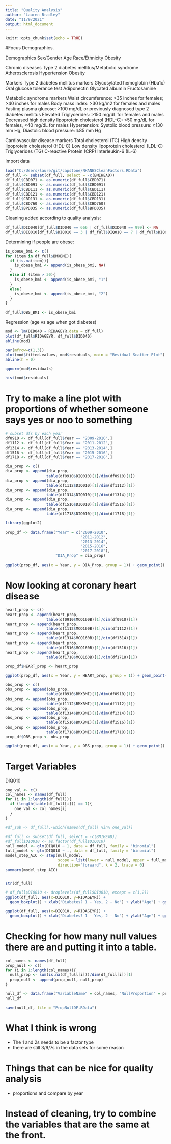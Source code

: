 ```yaml
---
title: "Quality Analysis"
author: "Lauren Bradley"
date: "11/9/2021"
output: html_document
---
```


```r
knitr::opts_chunk$set(echo = TRUE)
```


#Focus Demographics. 

Demographics
Sex/Gender
Age
Race/Ethnicity
Obesity


Chronic diseases
Type 2 diabetes mellitus/Metabolic syndrome
Atherosclerosis
Hypertension
Obesity


Markers
Type 2 diabetes mellitus markers
Glycosylated hemoglobin (Hba1c)
Oral glucose tolerance test
Adiponectin
Glycated albumin
Fructosamine

Metabolic syndrome markers
Waist circumference: >35 inches for females; >40 inches for males
Body mass index: >30 kg/m2 for females and males
Fasting plasma glucose: >100 mg/dL or previously diagnosed type 2 diabetes mellitus
Elevated Triglycerides: >150 mg/dL for females and males
Decreased high density lipoprotein cholesterol (HDL-C): <50 mg/dL for females, <40 mg/dL for males 
Hypertension: Systolic blood pressure: ≥130 mm Hg, Diastolic blood pressure: ≥85 mm Hg

Cardiovascular disease markers
Total cholesterol (TC)
High density lipoprotein cholesterol (HDL-C)
Low density lipoprotein cholesterol (LDL-C)
Triglycerides (TG)
C-reactive Protein (CRP)
Interleukin-6 (IL-6)



Import data

```r
load("C:/Users/laure/git/capstone/NHANESCleanFactors.RData")
df_full <- subset(df_full, select = -c(BMIHEAD))
df_full$CBD071 <- as.numeric(df_full$CBD071)
df_full$CBD091 <- as.numeric(df_full$CBD091)
df_full$CBD111 <- as.numeric(df_full$CBD111)
df_full$CBD121 <- as.numeric(df_full$CBD121)
df_full$CBD131 <- as.numeric(df_full$CBD131)
df_full$CBD760 <- as.numeric(df_full$CBD760)
df_full$BPD035 <- as.numeric(df_full$BPD035)

```



Cleaning added according to quality analysis:

```r
df_full$DID040[df_full$DID040 == 666 | df_full$DID040 == 999] <- NA
df_full$DIQ010[df_full$DIQ010 == 3 | df_full$DIQ010 == 7 | df_full$DIQ010 == 9] <- 2


```

Determining if people are obese:

```r
is_obese_bmi <- c()
for (item in df_full$BMXBMI){
  if (is.na(item)){
    is_obese_bmi <- append(is_obese_bmi, NA)
  }
  else if (item > 30){
    is_obese_bmi <- append(is_obese_bmi, "1")
  }
  else{
    is_obese_bmi <- append(is_obese_bmi, "2")
  }
}

df_full$OBS_BMI <- is_obese_bmi
```

Regression (age vs age when got diabetes)

```r
mod <- lm(DID040 ~ RIDAGEYR,data = df_full)
plot(df_full$RIDAGEYR, df_full$DID040)
abline(mod)
```


```r
par(mfrow=c(1,3))
plot(mod$fitted.values, mod$residuals, main = "Residual Scatter Plot")
abline(h = 0)

qqnorm(mod$residuals)

hist(mod$residuals)
```





# Try to make a line plot with proportions of whether someone says yes or noo to something

```r
# subset dfs by each year
df0910 <- df_full[df_full$Year == "2009-2010",]
df1112 <- df_full[df_full$Year == "2011-2012",]
df1314 <- df_full[df_full$Year == "2013-2014",]
df1516 <- df_full[df_full$Year == "2015-2016",]
df1718 <- df_full[df_full$Year == "2017-2018",]

```

```r
dia_prop <- c()
dia_prop <- append(dia_prop,
                  table(df0910$DIQ010)[1]/dim(df0910)[1])
dia_prop <- append(dia_prop,
                  table(df1112$DIQ010)[1]/dim(df1112)[1])
dia_prop <- append(dia_prop, 
                  table(df1314$DIQ010)[1]/dim(df1314)[1])
dia_prop <- append(dia_prop,
                  table(df1516$DIQ010)[1]/dim(df1516)[1])
dia_prop <- append(dia_prop,
                  table(df1718$DIQ010)[1]/dim(df1718)[1])

```


```r
library(ggplot2)

prop_df <- data.frame("Year" = c("2009-2010", 
                                 "2011-2012",
                                 "2013-2014",
                                 "2015-2016",
                                 "2017-2018"),
                      "DIA_Prop" = dia_prop)

ggplot(prop_df, aes(x = Year, y = DIA_Prop, group = 1)) + geom_point() + geom_path() + ylab("Diabetes Proportion") + theme_bw() + ggtitle("Diabetes Proportion vs. Year")
```


# Now looking at coronary heart disease

```r
heart_prop <- c()
heart_prop <- append(heart_prop,
                  table(df0910$MCQ160B)[1]/dim(df0910)[1])
heart_prop <- append(heart_prop,
                  table(df1112$MCQ160B)[1]/dim(df1112)[1])
heart_prop <- append(heart_prop, 
                  table(df1314$MCQ160B)[1]/dim(df1314)[1])
heart_prop <- append(heart_prop,
                  table(df1516$MCQ160B)[1]/dim(df1516)[1])
heart_prop <- append(heart_prop,
                  table(df1718$MCQ160B)[1]/dim(df1718)[1])

prop_df$HEART_prop <- heart_prop
```

```r
ggplot(prop_df, aes(x = Year, y = HEART_prop, group = 1)) + geom_point() + geom_path() + ylab("Congestive Heart Disease Proportion") + theme_bw() + ggtitle("Congestive Heart Disease Proportion vs. Year")

```


```r
obs_prop <- c()
obs_prop <- append(obs_prop,
                  table(df0910$BMXBMI)[1]/dim(df0910)[1])
obs_prop <- append(obs_prop,
                  table(df1112$BMXBMI)[1]/dim(df1112)[1])
obs_prop <- append(obs_prop, 
                  table(df1314$BMXBMI)[1]/dim(df1314)[1])
obs_prop <- append(obs_prop,
                  table(df1516$BMXBMI)[1]/dim(df1516)[1])
obs_prop <- append(obs_prop,
                  table(df1718$BMXBMI)[1]/dim(df1718)[1])
prop_df$OBS_prop <- obs_prop
```

```r
ggplot(prop_df, aes(x = Year, y = OBS_prop, group = 1)) + geom_point() + geom_path() + ylab("Obesity based on BMI Proportion") + theme_bw() + ggtitle("Obesity vs. Year")
```




# Target Variables
DIQ010

```r
one_val <- c()
col_names <- names(df_full)
for (i in 1:length(df_full)){
  if (length(table(df_full[i])) == 1){
    one_val <- col_names[i]
  }
}
```



```r
#df_sub <- df_full[,-which(names(df_full) %in% one_val)]

#df_full <- subset(df_full, select = -c(BMIHEAD))
#df_full$DIQ010 <- as.factor(df_full$DIQ010)
null_model <- glm(DIQ010 ~ 1, data = df_full, family = "binomial")
full_model <- glm(DIQ010 ~ ., data = df_full, family = "binomial")
model_step_AIC <- step(null_model,
                       scope = list(lower = null_model, upper = full_model),
                       direction="forward", k = 2, trace = 0)
summary(model_step_AIC)


str(df_full)

```

```r
# df_full$DIQ010 <- droplevels(df_full$DIQ010, except = c(1,2))
ggplot(df_full, aes(x=DIQ010, y=RIDAGEYR)) + 
  geom_boxplot() + xlab("Diabetes? 1 - Yes, 2 - No") + ylab("Age") + ggtitle("Age vs. Diabetes")

```

```r
ggplot(df_full, aes(x=DIQ010, y=RIDAGEYR)) + 
  geom_boxplot() + xlab("Diabetes? 1 - Yes, 2 - No") + ylab("Age") + ggtitle("Age vs. Diabetes")
```






# Checking for how many null values there are and putting it into a table. 
```r
col_names <- names(df_full)
prop_null <- c()
for (i in 1:length(col_names)){
  null_prop <- sum(is.na(df_full[i]))/dim(df_full[i])[1]
  prop_null <- append(prop_null, null_prop)
}

null_df <- data.frame("VariableName" = col_names, "NullProportion" = prop_null)
null_df
```

```r
save(null_df, file = "PropNullDF.RData")
```


# What I think is wrong

- The 1 and 2s needs to be a factor type
- there are still 3/9/7s in the data sets for some reason

# Things that can be nice for quality analysis

- proportions and compare by year


# Instead of cleaning, try to combine the variables that are the same at the front. 


